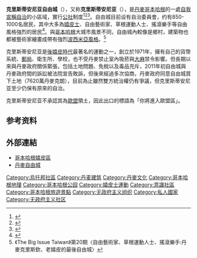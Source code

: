 {{Infobox country
| conventional_long_name = 克里斯蒂安尼亚自由城
| native_name = Fristaden Christiania
| common_name    = 克里斯蒂安尼亚
| image_flag     = Flag of Christiania.svg
| image_coat     = Coat of arms of Freetown Christiania.svg
| national_anthem = I kan ikke slå os ihjel <br />
       {{small|《你们无法杀死我们》}}<ref>{{cite news |last1=何 |first1=家宏 |author1link=:en:He Jiahong |title=卖大麻的丹麦“自由城” |url=http://www.fxcxw.org.cn/dyna/content.php?id=12666 |accessdate=2021-06-23 |work=中国法学创新网 |date=2019-12-08 |archive-date=2021-06-24 |archive-url=https://web.archive.org/web/20210624210519/http://www.fxcxw.org.cn/dyna/content.php?id=12666 }}</ref><ref>{{Cite web|last=Thörn|first=Håkan|last2=Wasshede|first2=Cathrin|last3=Nilson|first3=Tomas|title=Space for Urban Alternatives? CHRISTIANIA 1971–2011|url=https://www.diva-portal.org/smash/get/diva2:1406602/FULLTEXT01.pdf|publisher=Gidlunds|page=45|access-date=2021-01-27|archive-date=2022-01-19|archive-url=https://web.archive.org/web/20220119060354/https://www.diva-portal.org/smash/get/diva2:1406602/FULLTEXT01.pdf}}</ref><ref>{{Cite journal|last=Hall|first=Þorbjörg Daphne|title=Countercultural Space Does Not Persist: Christiania, and the Role of Music|url=https://doi.org/10.4000/volume.3185|journal=The French journal of popular music studies|volume=9:1 2012|pages=32|via=OpenEdition}}</ref>
| image_map       = Christiania (OpenStreetMap within Copenhagen).png
| loctext        = [[丹麥|丹麥]][[哥本哈根|哥本哈根]]
| coordinates    = {{coord|55|40|24.92|N|12|35|58.95|E}}
| area_km2       = 0.34
| nummembers     = 约1000
| established_event1 = 宣布成立
| established_date1 = 1971年
| government_type  = [[無政府主義|無政府主義]][[公社|公社]]及部分[[自治行政區劃|自治]][[意識社區|意識社區]]
| official_languages = [[丹麥語|丹麥語]]
| currency   = [[丹麥克朗|丹麥克朗]]（實際上）<br />Løn（自行設立）
| time_zone       = [[UTC+1|UTC+1]]
}}

'''克里斯蒂安尼亚自由城'''（{{Lang-da|Fristaden Christiania}}），又称'''克里斯蒂安尼亚'''（{{Lang|da|Christiania}}），是[[丹麥|丹麥]][[哥本哈根|哥本哈根]]的一處[[意识社区|自我宣稱自治]]的小區域，實行[[公社|公社]]制度<ref>{{Cite news|url=https://www.buzzfeed.com/emmyf/why-you-need-to-visit-christiania-before-you-die|title=Why You Need To Visit Denmark's Hippie Commune Before You Die|work=BuzzFeed|access-date=2018-07-02|language=en|archive-date=2021-03-08|archive-url=https://web.archive.org/web/20210308040317/https://www.buzzfeed.com/emmyf/why-you-need-to-visit-christiania-before-you-die}}</ref><ref>{{Cite news|url=https://www.visitcopenhagen.com/copenhagen/culture/alternative-christiania|title=Experience colourful Christiania|work=Visitcopenhagen|access-date=2018-07-02|language=ln-int|archive-date=2019-06-21|archive-url=https://web.archive.org/web/20190621081507/https://www.visitcopenhagen.com/copenhagen/culture/alternative-christiania}}</ref><ref>{{Cite web|url=https://www.atlasobscura.com/places/freetown-christiania|title=Freetown Christiania|website=Atlas Obscura|language=en|access-date=2018-07-02|archive-date=2020-11-26|archive-url=https://web.archive.org/web/20201126114929/https://www.atlasobscura.com/places/freetown-christiania}}</ref>。自由城目前设有自治委員會，约有850-1000名居民，其中大多為[[嬉皮士|嬉皮士]]、自由藝術家、草根運動人士、搖滾樂手等自由風格強烈的居民<ref>{{cite web |url=http://www.bygst.dk/(X(1)S(wgyxlacmhcx40qle0djftyv1))/viden-om/christiania/beboerne-paa-christiania/ |title=Beboerne på Christiania |archive-url=https://web.archive.org/web/20161220154405/http://www.bygst.dk/(X(1)S(wgyxlacmhcx40qle0djftyv1))/viden-om/christiania/beboerne-paa-christiania/?AspxAutoDetectCookieSupport=1 |archive-date=2016-12-20 }}</ref>。與[[哥本哈根|哥本哈根]]大城市風景不同，自由城內較像是鄉村，建築物也都被藝術家繪畫成帶有強烈[[波希米亞主義|波西米亞風格]]。<ref name="autogenerated1">《The Big Issue Taiwan》第20期〈自由藝術家、草根運動人士、搖滾樂手:丹麥克里斯欽、老嬉皮的最後自由城〉</ref>

克里斯蒂安尼亚是[[嬉皮士|後嬉皮時代]]最著名的運動之一，創立於1971年，擁有自己的貨幣系統、[[郵局|郵局]]、衛生所、學校，也不受丹麥禁止室內吸菸與[[大麻|大麻]]禁令影響。但長期以來與丹麥政府關係緊張，包括土地問題、免稅以及毒品充斥，2011年初自由城與丹麥政府間的訴訟被法院宣告敗訴，但後來經過多次協商，丹麥政府同意自由城買下土地（7620萬丹麥克朗），目前為止雖然雙方統治權仍有爭議，但克里斯蒂安尼亚至少仍保有原來的自治。

克里斯蒂安尼亚不承認其為[[歐盟|歐盟]]領土，因此出口的標語為「你將進入歐盟區」。

==参考资料==
{{reflist}}

== 外部連結 ==
*[http://blog.yam.com/sam140/article/38808195 哥本哈根嬉皮區] {{Wayback|url=http://blog.yam.com/sam140/article/38808195 |date=20160308235334 }}
*[http://life.newscandinaviandesign.com/?p=26 丹麥自由城] {{Wayback|url=http://life.newscandinaviandesign.com/?p=26 |date=20201022131042 }}

{{私人國家}}
{{Anarchies}}

{{Authority control}}

[[Category:烏托邦社區|Category:烏托邦社區]]
[[Category:丹麦建筑|Category:丹麦建筑]]
[[Category:丹麥文化|Category:丹麥文化]]
[[Category:哥本哈根地理|Category:哥本哈根地理]]
[[Category:哥本哈根公园|Category:哥本哈根公园]]
[[Category:嬉皮士運動|Category:嬉皮士運動]]
[[Category:意識社區|Category:意識社區]]
[[Category:哥本哈根旅遊景點|Category:哥本哈根旅遊景點]]
[[Category:无政府主义组织|Category:无政府主义组织]]
[[Category:私人國家|Category:私人國家]]
[[Category:无政府主义社区|Category:无政府主义社区]]